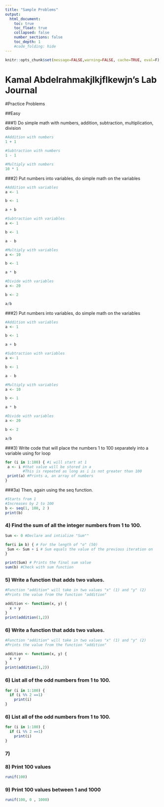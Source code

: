 ```yaml
---
title: "Sample Problems"
output:
  html_document:
    toc: true
    toc_float: true
    collapsed: false
    number_sections: false
    toc_depth: 1
    #code_folding: hide
---
```



```r
knitr::opts_chunk$set(message=FALSE,warning=FALSE, cache=TRUE, eval=F)
```

# **Kamal Abdelrahmakjlkjflkewjn's Lab Journal**

#Practice Problems

##Easy

###1) Do simple math with numbers, addition, subtraction, multiplication, division
```r
#Addition with numbers
1 + 1

#Subtraction with numbers
1 - 1

#Multiply with numbers
10 * 1

```

###2) Put numbers into variables, do simple math on the variables
```r
#Addition with variables
a <- 1 

b <- 1 

a + b 

#Subtraction with variables
a <- 1 

b <- 1

a - b

#Multiply with variables
a <- 10

b <- 1

a * b 

#Divide with variables
a <- 20

b <- 2

a/b
```

###2) Put numbers into variables, do simple math on the variables
```r
#Addition with variables
a <- 1 

b <- 1 

a + b 

#Subtraction with variables
a <- 1 

b <- 1

a - b

#Multiply with variables
a <- 10

b <- 1

a * b 

#Divide with variables
a <- 20

b <- 2

a/b
```

###3) Write code that will place the numbers 1 to 100 separately into a variable using for loop
```r

 
for (i in 1:100) { #i will start at 1
 a <- i #that value will be stored in a
        #This is repeated as long as i is not greater than 100
 print(a) #Prints a, an array of numbers
} 
```

###3a) Then, again using the seq function.
```r

#Starts from 1
#Increases by 2 to 100
b <- seq(1, 100, 2 ) 
print(b)
```

### 4) Find the sum of all the integer numbers from 1 to 100.
```r

Sum <- 0 #Declare and intialize "Sum""

for(i in b) { # For the length of "o" (50)
 Sum <- Sum + i # Sum equals the value of the previous iteration on 
}

print(Sum) # Prints the final sum value
sum(b) #Check with sum function
```

### 5) Write a function that adds two values.
```r

#Function "addition" will take in two values "x" (1) and "y" (2)
#Prints the value from the function "addition"

addition <- function(x, y) {
  x + y
}
print(addition(1,2))
```

### 6) Write a function that adds two values.
```r

#Function "addition" will take in two values "x" (1) and "y" (2)
#Prints the value from the function "addition"

addition <- function(x, y) {
  x + y
}
print(addition(1,2))
```

### 6) List all of the odd numbers from 1 to 100.
```r

for (i in 1:100) {
  if (i %% 2 ==1) 
    print(i)
}

```

### 6) List all of the odd numbers from 1 to 100.
```r

for (i in 1:100) {
  if (i %% 2 ==1) 
    print(i)
}

```

### 7)  


### 8) Print 100 values
```r

runif(100)

```

### 9) Print 100 values between 1 and 1000
```r

runif(100, 0 , 1000)

```

